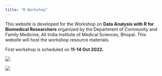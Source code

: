 ```yaml
---
title: "R Workshop"
---
```


This website is developed for the Workshop on **Data Analysis with R for Biomedical Researchers** organized by the Department of Community and Family Medicine, All India Institute of Medical Sciences, Bhopal. This website will host the workshop resource materials.

First workshop is scheduled on **11-14 Oct 2022.**

![](images/1.jpg){fig-align="center"}

![](images/2.jpg){fig-align="center"}
